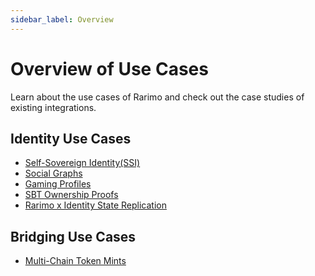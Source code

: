 ```yaml
---
sidebar_label: Overview
---
```


# Overview of Use Cases

Learn about the use cases of Rarimo and check out the case studies of existing integrations.

## Identity Use Cases

- [Self-Sovereign Identity(SSI)](/use-cases/self-sovereign-identities)
- [Social Graphs](/use-cases/social-graphs)
- [Gaming Profiles](/use-cases/gaming-profiles)
- [SBT Ownership Proofs](/use-cases/cross-chain-proofs)
- [Rarimo x Identity State Replication](/use-cases/identity-protocol-state-replication)

## Bridging Use Cases

- [Multi-Chain Token Mints](/use-cases/multi-chain-mints)
